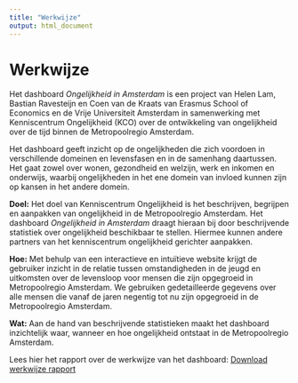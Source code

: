 ```yaml
---
title: "Werkwijze"
output: html_document
---
```


# Werkwijze

Het dashboard <i>Ongelijkheid in Amsterdam</i> is een project van Helen Lam, Bastian Ravesteijn en Coen van de Kraats van Erasmus School of Economics en de Vrije Universiteit Amsterdam in samenwerking met Kenniscentrum Ongelijkheid (KCO) over de ontwikkeling van ongelijkheid over de tijd binnen de Metropoolregio Amsterdam. 

Het dashboard geeft inzicht op de ongelijkheden die zich voordoen in verschillende domeinen en levensfasen en in de samenhang daartussen. Het gaat zowel over wonen, gezondheid en welzijn, werk en inkomen en onderwijs, waarbij ongelijkheden in het ene domein van invloed kunnen zijn op kansen in het andere domein. 

<b>Doel:</b> Het doel van Kenniscentrum Ongelijkheid is het beschrijven, begrijpen en aanpakken van ongelijkheid in de Metropoolregio Amsterdam. Het dashboard <i>Ongelijkheid in Amsterdam</i> draagt hieraan bij door beschrijvende statistiek over ongelijkheid beschikbaar te stellen. Hiermee kunnen andere partners van het kenniscentrum ongelijkheid gerichter aanpakken.

<b>Hoe:</b> Met behulp van een interactieve en intuïtieve website krijgt de gebruiker inzicht in de relatie tussen omstandigheden in de jeugd en uitkomsten over de levensloop voor mensen die zijn opgegroeid in Metropoolregio Amsterdam. We gebruiken gedetailleerde gegevens over alle mensen die vanaf de jaren negentig tot nu zijn opgegroeid in de Metropoolregio Amsterdam. 

<b>Wat:</b> Aan de hand van beschrijvende statistieken maakt het dashboard inzichtelijk waar, wanneer en hoe ongelijkheid ontstaat in de Metropoolregio Amsterdam.

Lees hier het rapport over de werkwijze van het dashboard: <a href="werkwijze.pdf" download="werkwijze ongelijkheid in Amsterdam.pdf">Download werkwijze rapport</a>

